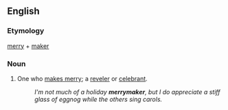 ==English==

===Etymology===
[[merry]] + [[maker]]

===Noun===
{{en-noun}}

# One who [[make merry|makes merry]]; a [[reveler]] or [[celebrant]].
#:''I'm not much of a holiday '''merrymaker''', but I do appreciate a stiff glass of eggnog while the others sing carols.''